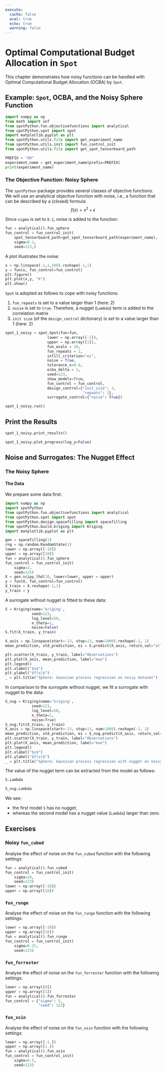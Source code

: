 ```yaml
---
execute:
  cache: false
  eval: true
  echo: true
  warning: false
---
```


# Optimal Computational Budget Allocation in `Spot` {#sec-ocba}

This chapter demonstrates how noisy functions can be handled with Optimal Computational Budget Allocation (OCBA) by `Spot`.

## Example: `Spot`, OCBA,  and the Noisy Sphere Function

```python
import numpy as np
from math import inf
from spotPython.fun.objectivefunctions import analytical
from spotPython.spot import spot
import matplotlib.pyplot as plt
from spotPython.utils.file import get_experiment_name
from spotPython.utils.init import fun_control_init
from spotPython.utils.file import get_spot_tensorboard_path

PREFIX = "09"
experiment_name = get_experiment_name(prefix=PREFIX)
print(experiment_name)
```

### The Objective Function: Noisy Sphere

The `spotPython` package provides several classes of objective functions. We will use an analytical objective function with noise, i.e., a function that can be described by a (closed) formula:
   $$f(x) = x^2 + \epsilon$$

Since `sigma` is set to `0.1`, noise is added to the function:

```python
fun = analytical().fun_sphere
fun_control = fun_control_init(
    spot_tensorboard_path=get_spot_tensorboard_path(experiment_name),
    sigma=0.1,
    seed=123,)
```

A plot illustrates the noise:

```python
x = np.linspace(-1,1,100).reshape(-1,1)
y = fun(x, fun_control=fun_control)
plt.figure()
plt.plot(x,y, "k")
plt.show()
```

`Spot` is adopted as follows to cope with noisy functions:

  1. `fun_repeats` is set to a value larger than 1 (here: 2)
  2. `noise` is set to `true`. Therefore, a nugget (`Lambda`) term is added to the correlation matrix
  3.  `init size` (of the `design_control` dictionary) is set to a value larger than 1 (here: 2)

```python
spot_1_noisy = spot.Spot(fun=fun,
                   lower = np.array([-1]),
                   upper = np.array([1]),
                   fun_evals = 20,
                   fun_repeats = 2,
                   infill_criterion="ei",
                   noise = True,
                   tolerance_x=0.0,
                   ocba_delta = 1,
                   seed=123,
                   show_models=True,
                   fun_control = fun_control,
                   design_control={"init_size": 3,
                                   "repeats": 2},
                   surrogate_control={"noise": True})
```

```python
spot_1_noisy.run()
```

## Print the Results

```python
spot_1_noisy.print_results()
```

```python
spot_1_noisy.plot_progress(log_y=False)
```

## Noise and Surrogates: The Nugget Effect

### The Noisy Sphere

#### The Data

We prepare some data first:

```python
import numpy as np
import spotPython
from spotPython.fun.objectivefunctions import analytical
from spotPython.spot import spot
from spotPython.design.spacefilling import spacefilling
from spotPython.build.kriging import Kriging
import matplotlib.pyplot as plt

gen = spacefilling(1)
rng = np.random.RandomState(1)
lower = np.array([-10])
upper = np.array([10])
fun = analytical().fun_sphere
fun_control = fun_control_init(    
    sigma=2,
    seed=125)
X = gen.scipy_lhd(10, lower=lower, upper = upper)
y = fun(X, fun_control=fun_control)
X_train = X.reshape(-1,1)
y_train = y
```

A surrogate without nugget is fitted to these data:

```python
S = Kriging(name='kriging',
            seed=123,
            log_level=50,
            n_theta=1,
            noise=False)
S.fit(X_train, y_train)

X_axis = np.linspace(start=-13, stop=13, num=1000).reshape(-1, 1)
mean_prediction, std_prediction, ei = S.predict(X_axis, return_val="all")

plt.scatter(X_train, y_train, label="Observations")
plt.plot(X_axis, mean_prediction, label="mue")
plt.legend()
plt.xlabel("$x$")
plt.ylabel("$f(x)$")
_ = plt.title("Sphere: Gaussian process regression on noisy dataset")
```

In comparison to the surrogate without nugget, we fit a surrogate with nugget to the data:

```python
S_nug = Kriging(name='kriging',
            seed=123,
            log_level=50,
            n_theta=1,
            noise=True)
S_nug.fit(X_train, y_train)
X_axis = np.linspace(start=-13, stop=13, num=1000).reshape(-1, 1)
mean_prediction, std_prediction, ei = S_nug.predict(X_axis, return_val="all")
plt.scatter(X_train, y_train, label="Observations")
plt.plot(X_axis, mean_prediction, label="mue")
plt.legend()
plt.xlabel("$x$")
plt.ylabel("$f(x)$")
_ = plt.title("Sphere: Gaussian process regression with nugget on noisy dataset")
```

The value of the nugget term can be extracted from the model as follows:

```python
S.Lambda
```

```python
S_nug.Lambda
```

We see:

  * the first model `S` has no nugget, 
  * whereas the second model has a nugget value (`Lambda`) larger than zero.

## Exercises

### Noisy `fun_cubed`

Analyse the effect of noise on the `fun_cubed` function with the following settings:

```python
fun = analytical().fun_cubed
fun_control = fun_control_init(    
    sigma=10,
    seed=123)
lower = np.array([-10])
upper = np.array([10])
```

### `fun_runge`

Analyse the effect of noise on the `fun_runge` function with the following settings:

```python
lower = np.array([-10])
upper = np.array([10])
fun = analytical().fun_runge
fun_control = fun_control_init(    
    sigma=0.25,
    seed=123)
```


### `fun_forrester`

Analyse the effect of noise on the `fun_forrester` function with the following settings: 

```python
lower = np.array([0])
upper = np.array([1])
fun = analytical().fun_forrester
fun_control = {"sigma": 5,
               "seed": 123}
```


### `fun_xsin`

Analyse the effect of noise on the `fun_xsin` function with the following settings: 

```python
lower = np.array([-1.])
upper = np.array([1.])
fun = analytical().fun_xsin
fun_control = fun_control_init(    
    sigma=0.5,
    seed=123)
```



